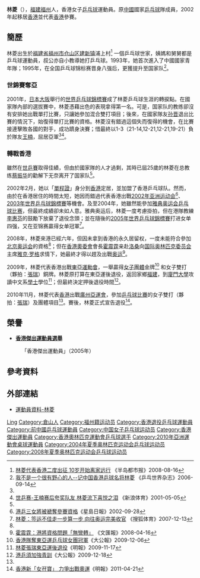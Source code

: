 {{noteTA|G1=Table Tennis}}
{{Infobox 乒乓球
| playername = 林菱
| image = 
| imagesize = 
| caption = 
| fullname =
| nicknames =
| nationality =
| residence ={{HKG}}
| deathdate =
| deathplace =
| playingstyle= 右手横板双面弧圈
| equipment =
| hrank=[[ITTF|ITTF]]第3名 (2003年1月)<ref>{{cite web |url=http://www.ittf.com/ittf_ranking/world_ranking_per_name.asp?FormName=Search&FormAction=search&s_vName=LIN+Ling&s_Gender=W&Siniors=1&U18=&U21=&U15= |title=World ranking Record for LIN Ling (HKG) |publisher=ITTF |accessdate=2011-05-16 |deadurl=yes |archiveurl=https://web.archive.org/web/20160306202721/http://www.ittf.com/ittf_ranking/world_ranking_per_name.asp?FormName=Search&FormAction=search&s_vName=LIN+Ling&s_Gender=W&Siniors=1&U18=&U21=&U15= |archivedate=2016-03-06 }}{{en}}</ref>
| club = 
| birthdate ={{birth_date_and_age|1977|9|9}}<ref name="廣州亞運">[http://www.gz2010.cn/info/CHN_CHN/ZB/ZBB101A_TT@@@@@@@@@@@@@@@CHN_number=215945.html 2010年廣州亞運會官方網站 乒乓球 - 林菱 - 简历]</ref>
| birthplace = {{CHN}}[[福建省|福建省]][[福州市|福州市]]
| height = {{height|m=1.60}}<ref name="廣州亞運"/>
| weight = {{weight|kg=56}}<ref name="廣州亞運"/>
| medaltemplates =
{{MedalSport | 女子[[乒乓球|乒乓球]]}}
{{MedalCountry|{{CHN}}}}
{{MedalCompetition|[[世界乒乓球锦标赛|世界乒乓球锦标赛]]}}
{{MedalSilver|[[2001年世界乒乓球錦標賽|2001年 大阪]]|女子單打}}
{{MedalCountry|{{HKG}}}}
{{MedalCompetition|[[世界乒乓球锦标赛|世界乒乓球锦标赛]]}}
{{MedalBronze|[[2005年世界乒乓球錦標賽|2005年 上海]]|女子單打}}
{{MedalSilver|[[2006年世界乒乓球團體錦標賽|2006年 不來梅]]|女子團體}}
{{MedalBronze|[[2008年世界乒乓球團體錦標賽|2008年 廣州]]|女子團體}}
{{MedalCompetition|[[東亞運動會|東亞運動會]]}}
{{MedalGold|[[2009年東亞運動會|2009年 香港]]|[[2009年東亞運動會乒乓球比賽－女子團體|女子團體]]}}
{{MedalBronze|[[2009年東亞運動會|2009年 香港]]|[[2009年東亞運動會乒乓球比賽|女子雙打]]}}
}}
'''林菱'''（{{bd|1977年|9月9日|catIdx=LIN林}}），[[福建省|福建]][[福州市|福州]]人，香港女子[[乒乓球|乒乓球]]運動員。原[[中國|中國]]國家[[乒乓球|乒乓球]]隊成員，2002年起移居[[香港|香港]]並代表[[香港|香港]]參賽。

== 簡歷 ==
林菱出生於[[福建省|福建省]][[福州市|福州市]][[仓山区|仓山区]][[建新镇_(福州市)|建新镇]]浦上村<ref name="半岛都市报">[http://cq.qq.com/a/20080816/000183.htm 林菱代表香港二度出征 10岁开始离家远行] {{Wayback|url=http://cq.qq.com/a/20080816/000183.htm |date=20200806203650 }}《半岛都市报》2008-08-16</ref>
一個乒乓球世家，姨媽和舅舅都是乒乓球運動員，叔公亦自小教導她打乒乓球。1993年，她首次進入了中國國家青年隊；1995年，在全国乒乓球锦标赛晋身八强后，更獲提升至国家队<ref name="乒乓世界">[http://sports.sina.com.cn/o/2006-09-14/10062455443.shtml 我不是一个很有野心的人--记中国香港乒球名将林菱] {{Wayback|url=http://sports.sina.com.cn/o/2006-09-14/10062455443.shtml |date=20200806203649 }}《乒乓世界杂志》2006-09-14</ref>。

=== 世錦賽奪亞 ===
2001年，[[日本|日本]][[大阪市|大阪]]舉行的[[2001年世界乒乓球錦標賽|世界乒乓球錦標賽]]成了林菱乒乓球生涯的轉捩點。在國家隊內部的選拔賽中，林菱憑藉出色的表現拿得第一名。可是，国家队的教练卻沒有安排她出戰單打比賽，只讓她參加混合雙打項目；後來，在國家隊友[[孙晋|孙晋]]退出比賽的情況下，始復得單打比賽的資格。林菱沒有錯過這個失而復得的機會，在比賽接連擊敗各國的對手，成功躋身決賽；惜最終以1-3（21-14,12-21,12-21,19-21）負於隊友[[王楠|王楠]]，屈居亞軍<ref name="乒乓世界"/><ref>[http://sports.sina.com.cn/o/05137106.shtml 世乒赛-王楠赛后夸奖队友 林菱流下喜悦之泪] {{Wayback|url=http://sports.sina.com.cn/o/05137106.shtml |date=20200806204841 }}《新浪体育》2001-05-05</ref>。

=== 轉戰香港 ===
雖然在[[2001年世界乒乓球錦標賽|世乒賽]]取得佳績，但由於國家隊的人才過剩，其時已屆25歲的林菱在总教练[[蔡振华|蔡振华]]的勸解下无奈离开了国家队<ref name="乒乓世界"/>。

2002年2月，她以「[[中華人民共和國前往港澳通行證|單程證]]」身分到[[香港|香港]]定居，並加盟了香港乒乓球队。然而，由於在香港居住的時間太短，她因而錯過代表香港出戰[[2002年亚洲运动会|2002年亚洲运动会]]<ref>[http://www.singtao.com/archive/fullstory.asp?andor=or&year1=2002&month1=9&day1=28&year2=2002&month2=9&day2=28&category=all&id=20020928c02&keyword1=&keyword2= 港乒三女將被褫奪參賽資格]《星島日報》2002-09-28</ref>、[[2003年世界乒乓球錦標賽|2003年世界乒乓球錦標賽]]等機會。及至2004年，她雖然能參加[[雅典|雅典]][[2004年夏季奥林匹克运动会乒乓球比赛|奥运会乒乓球比赛]]，但最終成績卻未如人意。雅典奥运后，林菱一度考慮掛拍，但在港隊教練[[李惠芬|李惠芬]]的鼓勵下放棄了退役念頭；並在隨後的[[2005年世界乒乓球錦標賽|2005年世界乒乓球錦標賽]]打进女单四强，又在亚锦赛贏得女单冠軍<ref>[http://sports.sohu.com/20071213/n254044698.shtml 林菱：签运不佳走一步算一步 向往奥运完美收官] {{Wayback|url=http://sports.sohu.com/20071213/n254044698.shtml |date=20200806203715 }}《搜狐体育》2007-12-13</ref>。

2008年，林菱來港已經六年，但因未拿到香港的永久居留权，一度未能符合參加[[北京|北京]][[2008年夏季奥林匹克运动会|奥运会]]的資格<ref name="半岛都市报"/>；但在[[中國香港體育協會暨奧林匹克委員會|香港奧委會]]會長[[霍震霆|霍震霆]]亲赴[[洛桑|洛桑]]向[[国际奥林匹克委员会|国际奥林匹克委员会]]主席[[雅克·罗格|雅克·罗格]]求情下，她最終才得以趕及出戰[[2008年夏季奥林匹克运动会乒乓球比赛|奥运]]<ref>[http://paper.wenweipo.com/2008/04/16/SP0804160012.htm 霍震霆：港將資格問題「無彎轉」] {{Wayback|url=http://paper.wenweipo.com/2008/04/16/SP0804160012.htm |date=20200806203719 }}《文匯報》2008-04-16</ref>。

2009年，林菱代表香港出戰[[2009年東亞運動會乒乓球比賽|東亞運動會]]，一舉贏得[[2009年東亞運動會乒乓球比賽－女子團體|女子團體]]金牌<ref>[http://www.takungpao.com.hk/news/09/12/06/eag200901-1182975.htm 香港隊奪東亞運乒乓球女團冠軍]{{dead link|date=2018年3月 |bot=InternetArchiveBot |fix-attempted=yes }}《大公報》2009-12-06</ref> 和女子雙打（夥拍：[[張瑞_(乒乓球運動員)|張瑞]]）銅牌。林菱原打算在東亞運後退役，返回家鄉[[福建|福建]]，到[[廈門大學|廈門大學]]攻讀中文系[[學士|學士]]學位<ref>[http://specials.mingpao.com/cfm/News.cfm?SpecialsID=203&Page=1&News=7defcaa2a770002bddff202cb743002af7ef1c1a3860003af7f5081c08430037 林菱張瑞東亞運後退役]{{dead link|date=2018年3月 |bot=InternetArchiveBot |fix-attempted=yes }}《明報》2009-11-17</ref>；但最終決定押後退役時間<ref>[http://www.takungpao.com.hk/news/09/12/18/WF-1188721.htm 港乒須加強青訓]{{dead link|date=2018年3月 |bot=InternetArchiveBot |fix-attempted=yes }}《大公報》2009-12-18</ref>。

2010年11月，林菱代表[[2010年亞洲運動會中國香港代表團|香港]]出戰[[廣州|廣州]][[2010年亞洲運動會|亞運會]]，參加[[2010年亞洲運動會乒乓球比賽|乒乓球比賽]]的女子雙打（夥拍：[[張瑞_(乒乓球運動員)|張瑞]]）及團體項目<ref name="廣州亞運"/>。賽後，林菱正式宣告退役<ref>[http://hk.news.yahoo.com/article/110420/4/nwvg.html 香港新「女孖寶」 力爭出戰奧運]《明報》2011-04-21</ref>。

== 榮譽 ==
*'''[[香港傑出運動員選舉|香港傑出運動員選舉]]'''
:「香港傑出運動員」（2005年）

== 參考資料 ==
{{reflist}}

== 外部連結 ==
* [http://2010gz.hkolympic.org/profile/LIN%20L.pdf 運動員資料-林菱]{{dead link|date=2018年3月 |bot=InternetArchiveBot |fix-attempted=yes }}

{{亞洲乒乓球錦標賽女子單打冠軍}}
{{亚洲乒乓球锦标赛女子团体冠军}}
{{HKGin2008SummerOlympics}}
{{中国乒乓球}}
{{香港乒乓球}}

{{Authority control}}
{{DEFAULTSORT:LIN Ling}}
[[Category:林姓|Ling]]
[[Category:倉山人|Category:倉山人]]
[[Category:福州籍运动员|Category:福州籍运动员]]
[[Category:香港退役乒乓球運動員|Category:香港退役乒乓球運動員]]
[[Category:前中國乒乓球運動員|Category:前中國乒乓球運動員]]
[[Category:中国女子乒乓球运动员|Category:中国女子乒乓球运动员]]
[[Category:香港傑出運動員|Category:香港傑出運動員]]
[[Category:香港奧林匹克運動會乒乓球選手|Category:香港奧林匹克運動會乒乓球選手]]
[[Category:2010年亞洲運動會桌球運動員|Category:2010年亞洲運動會桌球運動員]]
[[Category:2004年夏季奥林匹克运动会乒乓球运动员|Category:2004年夏季奥林匹克运动会乒乓球运动员]]
[[Category:2008年夏季奥林匹克运动会乒乓球运动员|Category:2008年夏季奥林匹克运动会乒乓球运动员]]